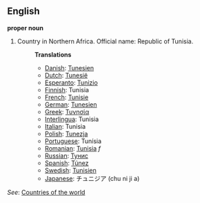 ==English==

'''proper noun'''

# Country in Northern Africa. Official name: Republic of Tunisia.
#:'''Translations'''
#:*[[Danish]]: [[Tunesien]]
#:*[[Dutch]]: [[Tunesië]]
#:*[[Esperanto]]: [[Tunizio]]
#:*[[Finnish]]: Tunisia
#:*[[French]]: [[Tunisie]]
#:*[[German]]: [[Tunesien]]
#:*[[Greek]]: [[Τυνησία]]
#:*[[Interlingua]]: Tunisia
#:*[[Italian]]: Tunisia
#:*[[Polish]]: [[Tunezja]]
#:*[[Portuguese]]: Tunísia
#:*[[Romanian]]: [[Tunisia]] ''f''
#:*[[Russian]]: [[Тунис]]
#:*[[Spanish]]: [[Túnez]]
#:*[[Swedish]]: [[Tunisien]]
#:*[[Japanese]]: チュニジア (chu ni ji a)
''See'': [[Countries of the world]]
